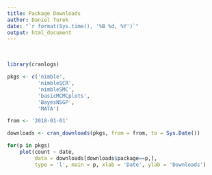 ```yaml
---
title: Package Downloads
author: Daniel Turek
date: "`r format(Sys.time(), '%B %d, %Y')`"
output: html_document
---
```


\   

```r
library(cranlogs)

pkgs <- c('nimble',
          'nimbleSCR',
          'nimbleSMC',
          'basicMCMCplots',
          'BayesNSGP',
          'MATA')

from <- '2018-01-01'

downloads <- cran_downloads(pkgs, from = from, to = Sys.Date())

for(p in pkgs)
    plot(count ~ date,
         data = downloads[downloads$package==p,],
         type = 'l', main = p, xlab = 'Date', ylab = 'Downloads')
```




